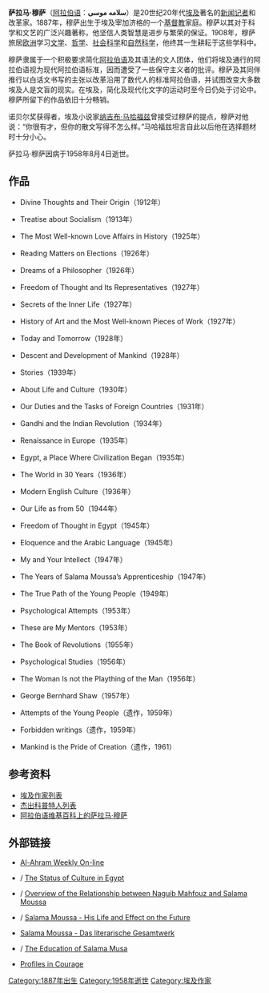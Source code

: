 {{Link style|time=2015-12-13T15:18:29+00:00}}
{{Infobox Writer
| name        = 萨拉马·穆萨
| image       = Salama mousa.jpg
| imagesize   = 200px
| birth_date  = 1887年
| birth_place = {{EGY}} [[宰加济格|宰加济格]]
| death_date  = 1958年
| death_place = {{EGY}} [[开罗|开罗]]
| occupation  = [[記者|記者]]
| notableworks= Man at the Top of Evolution
| influences  = [[卡尔·马克思|卡尔·马克思]]，[[查尔斯·达尔文|查尔斯·达尔文]]，[[弗里德里希·尼采|弗里德里希·尼采]]
}}
'''萨拉马·穆萨'''（[[阿拉伯语|阿拉伯语]]：'''سلامه موسى'''）是20世纪20年代[[埃及|埃及]]著名的[[记者|新闻记者]]和改革家。1887年，穆萨出生于埃及宰加济格的一个[[基督教|基督教]]家庭。穆萨以其对于科学和文艺的广泛兴趣著称，他坚信人类智慧是进步与繁荣的保证。1908年，穆萨旅居[[欧洲|欧洲]]学习[[文学|文学]]、[[哲学|哲学]]、[[社会科学|社会科学]]和[[自然科学|自然科学]]，他终其一生耕耘于这些学科中。

穆萨隶属于一个积极要求简化[[阿拉伯语|阿拉伯语]]及其语法的文人团体，他们将埃及通行的阿拉伯语视为现代阿拉伯语标准，因而遭受了一些保守主义者的批评。穆萨及其同伴推行以白话文书写的主张以改革沿用了数代人的标准阿拉伯语，并试图改变大多数埃及人是文盲的现实。在埃及，简化及现代化文字的运动时至今日仍处于讨论中。穆萨所留下的作品依旧十分畅销。

诺贝尔奖获得者，埃及小说家[[纳吉布·马哈福兹|纳吉布·马哈福兹]]曾接受过穆萨的提点，穆萨对他说：“你很有才，但你的散文写得不怎么样。”马哈福兹坦言自此以后他在选择题材时十分小心。

萨拉马·穆萨因病于1958年8月4日逝世。

== 作品 ==

*Divine Thoughts and Their Origin（1912年）

*Treatise about Socialism（1913年）

*The Most Well-known Love Affairs in History（1925年）

*Reading Matters on Elections（1926年）

*Dreams of a Philosopher（1926年）

*Freedom of Thought and Its Representatives（1927年）

*Secrets of the Inner Life（1927年）

*History of Art and the Most Well-known Pieces of Work（1927年）

*Today and Tomorrow（1928年）

*Descent and Development of Mankind（1928年）

*Stories（1939年）

*About Life and Culture（1930年）

*Our Duties and the Tasks of Foreign Countries（1931年）

*Gandhi and the Indian Revolution（1934年）

*Renaissance in Europe（1935年）

*Egypt, a Place Where Civilization Began（1935年）

*The World in 30 Years（1936年）

*Modern English Culture（1936年）

*Our Life as from 50（1944年）

*Freedom of Thought in Egypt（1945年）

*Eloquence and the Arabic Language（1945年）

*My and Your Intellect（1947年）

*The Years of Salama Moussa’s Apprenticeship（1947年）

*The True Path of the Young People（1949年）

*Psychological Attempts（1953年）

*These are My Mentors（1953年）

*The Book of Revolutions（1955年）

*Psychological Studies（1956年）

*The Woman Is not the Plaything of the Man（1956年）

*George Bernhard Shaw（1957年）

*Attempts of the Young People（遗作，1959年）

*Forbidden writings（遗作，1959年）

*Mankind is the Pride of Creation（遗作，1961）

== 参考资料 ==
* [[:en:List_of_Egyptian_authors|{{en icon}}埃及作家列表]]
* [[:en:List_of_prominent_Copts|{{en icon}}杰出科普特人列表]]
* [[:ar:سلامة_موسى|{{ar icon}}阿拉伯语维基百科上的萨拉马·穆萨]]

== 外部链接 ==
*{{en icon}} [https://web.archive.org/web/20050404213429/http://weekly.ahram.org.eg/2001/525/chrncls.htm Al-Ahram Weekly On-line]
*{{ar icon}}/{{en icon}} [https://web.archive.org/web/20051106012600/http://egyptianchronicles.freewebsitehosting.com/CulturalCommentaries.html The Status of Culture in Egypt]
*{{de icon}}/{{en icon}} [https://web.archive.org/web/20091026235318/http://de.geocities.com/raoufmoussa111/  Overview of the Relationship between Naguib Mahfouz and Salama Moussa]
*{{de icon}}/{{en icon}} [https://web.archive.org/web/20130522193102/http://www.1871-347.eu/ Salama Moussa - His Life and Effect on the Future]
*{{de icon}} [https://web.archive.org/web/20091026235240/http://de.geocities.com/rmoussa777/  Salama Moussa - Das literarische Gesamtwerk ]
*{{en icon}}/{{en icon}} [http://books.google.de/books?id=0cYUAAAAIAAJ&pg=PR12&lpg=PR12&dq=%22raouf+salama+moussa%22&source=bl&ots=hsjCIFQrI7&sig=cJ3jCQD4lyh60_kmY7ldX5ZB52E&hl=de&ei=NlA6S9XIGZH5_Abe0vCNCQ&sa=X&oi=book_result&ct=result&resnum=10&ved=0CCoQ6AEwCTgU#v=onepage&q=%22raouf%20salama%20moussa%22&f=false/ The Education of Salama Musa]
* [https://web.archive.org/web/20060430224342/http://wahdah.blogspot.com/2006/04/profiles-in-courage.html/ Profiles in Courage]

{{Authority control}}
{{DEFAULTSORT:Moussa, Salama}}
[[Category:1887年出生|Category:1887年出生]]
[[Category:1958年逝世|Category:1958年逝世]]
[[Category:埃及作家|Category:埃及作家]]